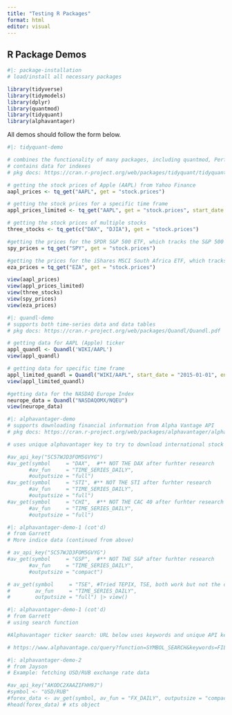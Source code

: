 ```yaml
---
title: "Testing R Packages"
format: html
editor: visual
---
```


## R Package Demos

```r
#|: package-installation
# load/install all necessary packages

library(tidyverse) 
library(tidymodels)
library(dplyr)
library(quantmod)
library(tidyquant)
library(alphavantager)
```

All demos should follow the form below.

```r
#|: tidyquant-demo

# combines the functionality of many packages, including quantmod, PerformanceAnalytics, zoo, xts, and TTR
# contains data for indexes 
# pkg docs: https://cran.r-project.org/web/packages/tidyquant/tidyquant.pdf

# getting the stock prices of Apple (AAPL) from Yahoo Finance
aapl_prices <- tq_get("AAPL", get = "stock.prices")

# getting the stock prices for a specific time frame
appl_prices_limited <- tq_get("AAPL", get = "stock.prices", start_date = "2020-01-01", end_date = "2022-12-31")

# getting the stock prices of multiple stocks
three_stocks <- tq_get(c("DAX", "DJIA"), get = "stock.prices")

#getting the prices for the SPDR S&P 500 ETF, which tracks the S&P 500 index
spy_prices = tq_get("SPY", get = "stock.prices")

#getting the prices for the iShares MSCI South Africa ETF, which tracks the MSCI South Africa 25/50 Index
eza_prices = tq_get("EZA", get = "stock.prices")

view(aapl_prices)
view(appl_prices_limited)
view(three_stocks)
view(spy_prices)
view(eza_prices)
```

```r
#|: quandl-demo
# supports both time-series data and data tables
# pkg docs: https://cran.r-project.org/web/packages/Quandl/Quandl.pdf

# getting data for AAPL (Apple) ticker
appl_quandl <- Quandl('WIKI/AAPL')
view(appl_quandl)

# getting data for specific time frame
appl_limited_quandl = Quandl("WIKI/AAPL", start_date = "2015-01-01", end_date = "2022-12-31")
view(appl_limited_quandl)

#getting data for the NASDAQ Europe Index
neurope_data = Quandl("NASDAQOMX/NQEU") 
view(neurope_data)
```

```r
#|: alphavantager-demo
# supports downloading financial information from Alpha Vantage API
# pkg docs: https://cran.r-project.org/web/packages/alphavantager/alphavantager.pdf 

# uses unique alphavantager key to try to download international stock indices

#av_api_key("SC57WJD3FOM5GVYG")
#av_get(symbol     = "DAX",  #** NOT THE DAX after furhter research
       #av_fun     = "TIME_SERIES_DAILY",
       #outputsize = "full")
#av_get(symbol     = "STI", #** NOT THE STI after furhter research
       #av_fun     = "TIME_SERIES_DAILY",
       #outputsize = "full")
#av_get(symbol     = "CHI",  #** NOT THE CAC 40 after furhter research
       #av_fun     = "TIME_SERIES_DAILY",
       #outputsize = "full")
```

```r
#|: alphavantager-demo-1 (cot'd)
# from Garrett
# More indice data (continued from above)

# av_api_key("SC57WJD3FOM5GVYG")
#av_get(symbol     = "GSP",  #** NOT THE S&P after furhter research
       #av_fun     = "TIME_SERIES_DAILY",
       #outputsize = "compact")

# av_get(symbol     = "TSE", #Tried TEPIX, TSE, both work but not the correct index
#        av_fun     = "TIME_SERIES_DAILY",
#        outputsize = "full") |> view()
```

```r
#|: alphavantager-demo-1 (cot'd)
# from Garrett
# using search function

#Alphavantager ticker search: URL below uses keywords and unique API key to list ETF, mutual fund, and equity symbols to use in alphavantager package. Conclusion after using search function: international stock index data not available in package.  

# https://www.alphavantage.co/query?function=SYMBOL_SEARCH&keywords=FILLHERE&apikey=FILLHERE 
```

```r
#|: alphavantager-demo-2
# from Jayson
# Example: fetching USD/RUB exchange rate data

#av_api_key("AKODC2XAAZIFHH9J")
#symbol <- "USD/RUB"
#forex_data <- av_get(symbol, av_fun = "FX_DAILY", outputsize = "compact")
#head(forex_data) # xts object
```
